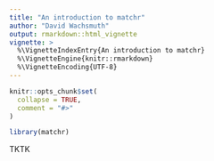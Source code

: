 ```yaml
---
title: "An introduction to matchr"
author: "David Wachsmuth"
output: rmarkdown::html_vignette
vignette: >
  %\VignetteIndexEntry{An introduction to matchr}
  %\VignetteEngine{knitr::rmarkdown}
  %\VignetteEncoding{UTF-8}
---
```


```r
knitr::opts_chunk$set(
  collapse = TRUE,
  comment = "#>"
)
```

```r
library(matchr)
```

TKTK